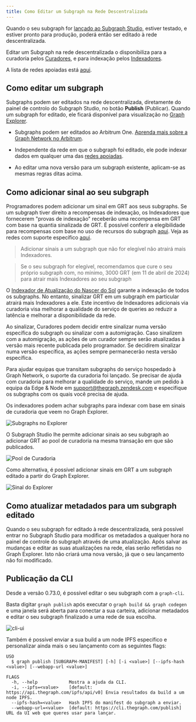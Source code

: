 ```yaml
---
title: Como Editar um Subgraph na Rede Descentralizada
---
```


Quando o seu subgraph for [lançado ao Subgraph Studio](/deploying/deploying-a-subgraph-to-studio), estiver testado, e estiver pronto para produção, poderá então ser editado à rede descentralizada.

Editar um Subgraph na rede descentralizada o disponibiliza para a curadoria pelos [Curadores](/network/curating), e para indexação pelos [Indexadores](/network/indexing).

<VideoEmbed youtube="satdwdbvzAQ" />

A lista de redes apoiadas está [aqui](/developing/supported-networks).

## Como editar um subgraph

Subgraphs podem ser editados na rede descentralizada, diretamente do painel de controlo do Subgraph Studio, no botão **Publish** (Publicar). Quando um subgraph for editado, ele ficará disponível para visualização no [Graph Explorer](https://thegraph.com/explorer/).

- Subgraphs podem ser editados ao Arbitrum One. [Aprenda mais sobre a Graph Network no Arbitrum](/arbitrum/arbitrum-faq).

- Independente da rede em que o subgraph foi editado, ele pode indexar dados em qualquer uma das [redes apoiadas](/developing/supported-networks).

- Ao editar uma nova versão para um subgraph existente, aplicam-se as mesmas regras ditas acima.

## Como adicionar sinal ao seu subgraph

Programadores podem adicionar um sinal em GRT aos seus subgraphs. Se um subgraph tiver direito a recompensas de indexação, os Indexadores que fornecerem "provas de indexação" receberão uma recompensa em GRT com base na quantia sinalizada de GRT. É possível conferir a elegibilidade para recompensas com base no uso de recursos do subgraph [aqui](https://github.com/graphprotocol/indexer/blob/main/docs/feature-support-matrix.md). Veja as redes com suporte específico [aqui](/developing/supported-networks).

> Adicionar sinais a um subgraph que não for elegível não atrairá mais Indexadores.

> Se o seu subgraph for elegível, recomendamos que cure o seu próprio subgraph com, no mínimo, 3000 GRT (em 11 de abril de 2024) para atrair mais Indexadores ao seu subgraph

O [Indexador de Atualização do Nascer do Sol](/sunrise/#what-is-the-upgrade-indexer) garante a indexação de todos os subgraphs. No entanto, sinalizar GRT em um subgraph em particular atrairá mais Indexadores a ele. Este incentivo de Indexadores adicionais via curadoria visa melhorar a qualidade do serviço de queries ao reduzir a latência e melhorar a disponibilidade da rede.

Ao sinalizar, Curadores podem decidir entre sinalizar numa versão específica do subgraph ou sinalizar com a automigração. Caso sinalizem com a automigração, as ações de um curador sempre serão atualizadas à versão mais recente publicada pelo programador. Se decidirem sinalizar numa versão específica, as ações sempre permanecerão nesta versão específica.

Para ajudar equipas que transitam subgraphs do serviço hospedado à Graph Network, o suporte da curadoria foi lançado. Se precisar de ajuda com curadoria para melhorar a qualidade do serviço, mande um pedido à equipa da Edge & Node em support@thegraph.zendesk.com e especifique os subgraphs com os quais você precisa de ajuda.

Os indexadores podem achar subgraphs para indexar com base em sinais de curadoria que veem no Graph Explorer.

![Subgraphs no Explorer](/img/explorer-subgraphs.png)

O Subgraph Studio lhe permite adicionar sinais ao seu subgraph ao adicionar GRT ao pool de curadoria na mesma transação em que são publicados.

![Pool de Curadoria](/img/curate-own-subgraph-tx.png)

Como alternativa, é possível adicionar sinais em GRT a um subgraph editado a partir do Graph Explorer.

![Sinal do Explorer](/img/signal-from-explorer.png)

## Como atualizar metadados para um subgraph editado

Quando o seu subgraph for editado à rede descentralizada, será possível entrar no Subgraph Studio para modificar os metadados a qualquer hora no painel de controle do subgraph através de uma atualização. Após salvar as mudanças e editar as suas atualizações na rede, elas serão refletidas no Graph Explorer. Isto não criará uma nova versão, já que o seu lançamento não foi modificado.

## Publicação da CLI

Desde a versão 0.73.0, é possível editar o seu subgraph com a `graph-cli`.

Basta digitar `graph publish` após executar o `graph build && graph codegen` e uma janela será aberta para conectar a sua carteira, adicionar metadados e editar o seu subgraph finalizado a uma rede de sua escolha.

![cli-ui](/img/cli-ui.png)

Também é possível enviar a sua build a um node IPFS específico e personalizar ainda mais o seu lançamento com as seguintes flags:

```
USO
  $ graph publish [SUBGRAPH-MANIFEST] [-h] [-i <value>] [--ipfs-hash <value>] [--webapp-url <value>]

FLAGS
  -h, --help            Mostra a ajuda da CLI.
  -i, --ipfs=<value>    [default: https://api.thegraph.com/ipfs/api/v0] Envia resultados da build a um node IPFS.
  --ipfs-hash=<value>   Hash IPFS do manifest do subgraph a enviar.
  --webapp-url=<value>  [default: https://cli.thegraph.com/publish] URL da UI web que queres usar para lançar.
```
